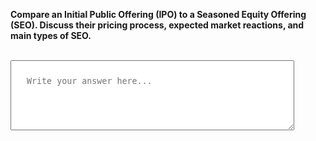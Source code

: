 ::: {.question-block}

<label for="module1_long3"><strong>Compare an Initial Public Offering (IPO) to a Seasoned Equity Offering (SEO). Discuss their pricing process, expected market reactions, and main types of SEO.</strong></label><br><br>

<textarea id="module1_long3" name="module1_long3" rows="4" cols="60" placeholder="Write your answer here..." style="width:90%; padding:25px;"></textarea>


:::

